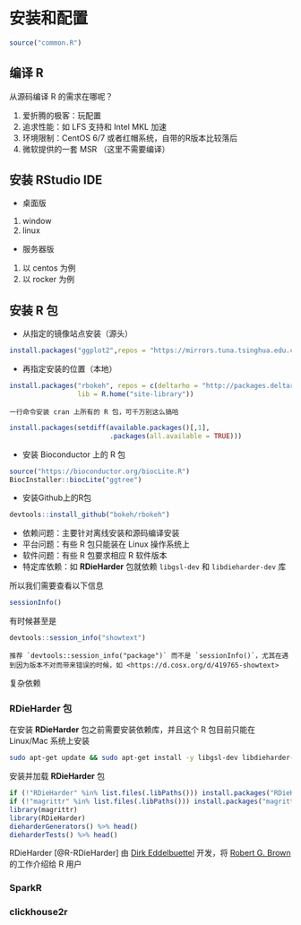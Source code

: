 # 安装和配置 {#install}

```r
source("common.R")
```

## 编译 R

从源码编译 R 的需求在哪呢？

1. 爱折腾的极客：玩配置
2. 追求性能：如 LFS 支持和 Intel MKL 加速
3. 环境限制：CentOS 6/7 或者红帽系统，自带的R版本比较落后
4. 微软提供的一套 MSR （这里不需要编译）

## 安装 RStudio IDE

- 桌面版

1. window
2. linux

- 服务器版

1. 以 centos 为例
2. 以 rocker 为例

## 安装 R 包

- 从指定的镜像站点安装（源头）

```r
install.packages("ggplot2",repos = "https://mirrors.tuna.tsinghua.edu.cn/CRAN/")
```

- 再指定安装的位置（本地）

```r
install.packages("rbokeh", repos = c(deltarho = "http://packages.deltarho.org", getOption("repos")),
                 lib = R.home("site-library"))
```

```block2
一行命令安装 cran 上所有的 R 包，可千万别这么搞哈
```

```r
install.packages(setdiff(available.packages()[,1],
                         .packages(all.available = TRUE)))
```



- 安装 Bioconductor 上的 R 包

```r
source("https://bioconductor.org/biocLite.R")
BiocInstaller::biocLite("ggtree")
```

- 安装Github上的R包

```r
devtools::install_github("bokeh/rbokeh")
```

- 依赖问题：主要针对离线安装和源码编译安装
- 平台问题：有些 R 包只能装在 Linux 操作系统上
- 软件问题：有些 R 包要求相应 R 软件版本
- 特定库依赖：如 **RDieHarder** \index{RDieHarder} 包就依赖 `libgsl-dev` 和 `libdieharder-dev` 库

所以我们需要查看以下信息

```r
sessionInfo()
```

有时候甚至是

```r
devtools::session_info("showtext")
```

```block2
推荐 `devtools::session_info("package")` 而不是 `sessionInfo()`，尤其在遇到因为版本不对而带来错误的时候，如 <https://d.cosx.org/d/419765-showtext>
```

复杂依赖

### RDieHarder 包

在安装 **RDieHarder** \index{RDieHarder} 包之前需要安装依赖库，并且这个 R 包目前只能在 Linux/Mac 系统上安装 

```bash
sudo apt-get update && sudo apt-get install -y libgsl-dev libdieharder-dev
```

安装并加载 **RDieHarder** \index{RDieHarder}包

```r
if (!"RDieHarder" %in% list.files(.libPaths())) install.packages("RDieHarder")
if (!"magrittr" %in% list.files(.libPaths())) install.packages("magrittr")
library(magrittr)
library(RDieHarder)
dieharderGenerators() %>% head()
dieharderTests() %>% head()
```

RDieHarder \index{RDieHarder} [@R-RDieHarder] 由 [Dirk Eddelbuettel](http://dirk.eddelbuettel.com) 开发，将 [Robert G. Brown](http://www.phy.duke.edu/~rgb/General/dieharder.php) 的工作介绍给 R 用户

### SparkR


### clickhouse2r


